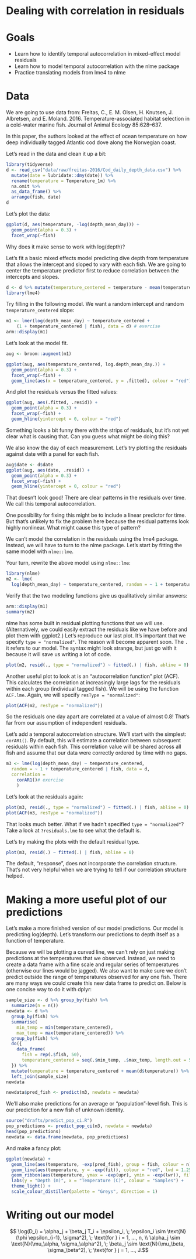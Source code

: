 # Dealing with correlation in residuals

# Goals

- Learn how to identify temporal autocorrelation in mixed-effect model residuals
- Learn how to model temporal autocorrelation with the nlme package
- Practice translating models from lme4 to nlme

# Data

We are going to use data from:
Freitas, C., E. M. Olsen, H. Knutsen, J. Albretsen, and E. Moland. 2016. Temperature-associated habitat selection in a cold-water marine fish. Journal of Animal Ecology 85:628–637.

In this paper, the authors looked at the effect of ocean temperature on how deep individually tagged Atlantic cod dove along the Norwegian coast.

Let's read in the data and clean it up a bit:

```r
library(tidyverse)
d <- read_csv("data/raw/freitas-2016/Cod_daily_depth_data.csv") %>%
  mutate(date = lubridate::dmy(date)) %>%
  rename(temperature = Temperature_1m) %>%
  na.omit %>% 
  as_data_frame() %>%
  arrange(fish, date)
d
```

Let's plot the data:

```r
ggplot(d, aes(temperature, -log(depth_mean_day))) + 
  geom_point(alpha = 0.3) +
  facet_wrap(~fish)
```

Why does it make sense to work with log(depth)?

Let's fit a basic mixed effects model predicting dive depth from temperature that allows the intercept and sloped to vary with each fish. We are going to center the temperature predictor first to reduce correlation between the intercepts and slopes.

```r
d <- d %>% mutate(temperature_centered = temperature - mean(temperature))
library(lme4)
```

Try filling in the following model. We want a random intercept and random `temperature_centered` slope:

```r
m1 <- lmer(log(depth_mean_day) ~ temperature_centered +
    (1 + temperature_centered | fish), data = d) # exercise
arm::display(m1)
```

Let's look at the model fit.

```r
aug <- broom::augment(m1)

ggplot(aug, aes(temperature_centered, log.depth_mean_day.)) +
  geom_point(alpha = 0.3) +
  facet_wrap(~fish) +
  geom_line(aes(x = temperature_centered, y = .fitted), colour = "red")
```

And plot the residuals versus the fitted values:

```r
ggplot(aug, aes(.fitted, .resid)) +
  geom_point(alpha = 0.3) +
  facet_wrap(~fish) +
  geom_hline(yintercept = 0, colour = "red")
```

Something looks a bit funny there with the strips of residuals, but it's not yet clear what is causing that. Can you guess what might be doing this? 

We also know the day of each measurement. Let's try plotting the residuals against date with a panel for each fish. 

```r
aug$date <- d$date
ggplot(aug, aes(date, .resid)) +
  geom_point(alpha = 0.3) +
  facet_wrap(~fish) +
  geom_hline(yintercept = 0, colour = "red")
```

That doesn't look good! There are clear patterns in the residuals over time. We call this temporal autocorrelation.

One possibility for fixing this might be to include a linear predictor for time. But that's unlikely to fix the problem here because the residual patterns look highly nonlinear. What might cause this type of pattern?

We can't model the correlation in the residuals using the lme4 package. Instead, we will have to turn to the nlme package. Let's start by fitting the same model with `nlme::lme`.

Your turn, rewrite the above model using `nlme::lme`:

```r
library(nlme)
m2 <- lme(
  log(depth_mean_day) ~ temperature_centered, random = ~ 1 + temperature_centered | fish, data = d) # exercise
```

Verify that the two modeling functions give us qualitatively similar answers:

```r
arm::display(m1)
summary(m2)
```

nlme has some built in residual plotting functions that we will use. (Alternatively, we could easily extract the residuals like we have before and plot them with ggplot2.) Let's reproduce our last plot. It's important that we specify `type = "normalized"`. The reason will become apparent soon. The `.` it refers to our model. The syntax might look strange, but just go with it because it will save us writing a lot of code.

```r
plot(m2, resid(., type = "normalized") ~ fitted(.) | fish, abline = 0)
```

Another useful plot to look at is an "autocorrelation function" plot (ACF). This calculates the correlation at increasingly large lags for the residuals within each group (individual tagged fish). We will be using the function `ACF.lme`. Again, we will specify `resType = "normalized"`:

```r
plot(ACF(m2, resType = "normalized"))
```

So the residuals one day apart are correlated at a value of almost 0.8! That's far from our assumption of independent residuals.

Let's add a temporal autocorrelation structure. We'll start with the simplest: `corAR1()`. By default, this will estimate a correlation between subsequent residuals within each fish. This correlation value will be shared across all fish and assume that our data were correctly ordered by time with no gaps. 

```r
m3 <- lme(log(depth_mean_day) ~ temperature_centered, 
  random = ~ 1 + temperature_centered | fish, data = d,
  correlation = 
    corAR1()# exercise
    )
```

Let's look at the residuals again:

```r
plot(m3, resid(., type = "normalized") ~ fitted(.) | fish, abline = 0)
plot(ACF(m3, resType = "normalized"))
```

That looks much better. What if we hadn't specified `type = "normalized"`? Take a look at `?residuals.lme` to see what the default is. 

Let's try making the plots with the default residual type.

```r
plot(m3, resid(.) ~ fitted(.) | fish, abline = 0)
```

The default, "response", does not incorporate the correlation structure. That's not very helpful when we are trying to tell if our correlation structure helped.

# Making a more useful plot of our predictions

Let's make a more finished version of our model predictions. Our model is predicting log(depth). Let's transform our predictions to depth itself as a function of temperature.

Because we will be plotting a curved line, we can't rely on just making predictions at the temperatures that we observed. Instead, we need to create a data frame with a fine scale and regular series of temperatures (otherwise our lines would be jagged). We also want to make sure we don't predict outside the range of temperatures observed for any one fish. There are many ways we could create this new data frame to predict on. Below is one concise way to do it with dplyr:

```r
sample_size <- d %>% group_by(fish) %>%
  summarize(n = n())
newdata <- d %>% 
  group_by(fish) %>% 
  summarise(
    min_temp = min(temperature_centered),
    max_temp = max(temperature_centered)) %>%
  group_by(fish) %>%
  do({
    data_frame(
      fish = rep(.$fish, 50), 
      temperature_centered = seq(.$min_temp, .$max_temp, length.out = 50))
  }) %>%
  mutate(temperature = temperature_centered + mean(d$temperature)) %>%
  left_join(sample_size)
newdata

newdata$pred_fish <- predict(m3, newdata = newdata)
```

We'll also make predictions for an average or "population"-level fish. This is our prediction for a new fish of unknown identity.

```r
source("drafts/predict_pop_ci.R")
pop_predictions <- predict_pop_ci(m3, newdata = newdata)
head(pop_predictions)
newdata <- data.frame(newdata, pop_predictions)
```

And make a fancy plot:

```r
ggplot(newdata) + 
  geom_line(aes(temperature, -exp(pred_fish), group = fish, colour = n), alpha = 0.5) +
  geom_line(aes(temperature, y = -exp(fit)), colour = "red", lwd = 1.25) +
  geom_ribbon(aes(temperature, ymax = -exp(upr), ymin = -exp(lwr)), fill = "red", alpha = 0.2) +
  labs(y = "Depth (m)", x = "Temperature (C)", colour = "Samples") +
  theme_light() +
  scale_colour_distiller(palette = "Greys", direction = 1)
```

# Writing out our model

$$
\log(D_i) = \alpha_j + \beta_j T_i + \epsilon_i, 
  \; \epsilon_i \sim \text{N}(\phi \epsilon_{i-1}, \sigma^2), 
  \; \text{for } i = 1, ..., n, \\
\alpha_j \sim \text{N}(\mu_\alpha, \sigma_\alpha^2),
  \; \beta_j \sim \text{N}(\mu_\beta, \sigma_\beta^2),
  \; \text{for } j = 1, ..., J.$$
